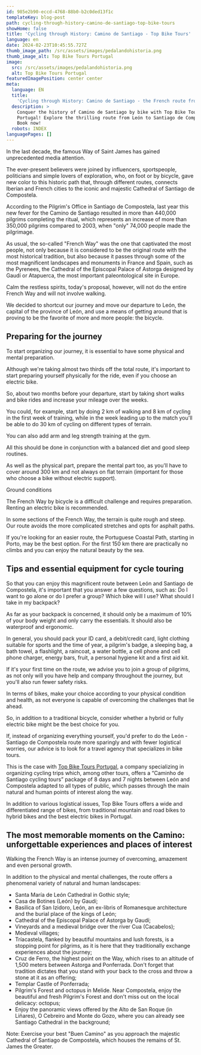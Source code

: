 ```yaml
---
id: 985e2b90-eccd-4768-88b0-b2c0ded13f1c
templateKey: blog-post
path: cycling-through-history-camino-de-santiago-top-bike-tours
showHome: false
title: 'Cycling through History: Camino de Santiago - Top Bike Tours'
language: en
date: 2024-02-23T10:45:55.727Z
thumb_image_path: /src/assets/images/pedalandohistoria.png
thumb_image_alt: Top Bike Tours Portugal
image:
  src: /src/assets/images/pedalandohistoria.png
  alt: Top Bike Tours Portugal
featuredImagePosition: center center
meta:
  language: EN
  title:
    'Cycling through History: Camino de Santiago - the French route from León'
  description: >
    Conquer the history of Camino de Santiago by bike with Top Bike Tours
    Portugal! Explore the thrilling route from León to Santiago de Compostela.
    Book now!
  robots: INDEX
languagePages: []
---
```


In the last decade, the famous Way of Saint James has gained unprecedented media
attention.

The ever-present believers were joined by influencers, sportspeople, politicians
and simple lovers of exploration, who, on foot or by bicycle, gave new color to
this historic path that, through different routes, connects Iberian and French
cities to the iconic and majestic Cathedral of Santiago de Compostela.

According to the Pilgrim's Office in Santiago de Compostela, last year this new
fever for the Camino de Santiago resulted in more than 440,000 pilgrims
completing the ritual, which represents an increase of more than 350,000
pilgrims compared to 2003, when "only" 74,000 people made the pilgrimage.

As usual, the so-called "French Way" was the one that captivated the most
people, not only because it is considered to be the original route with the most
historical tradition, but also because it passes through some of the most
magnificent landscapes and monuments in France and Spain, such as the Pyrenees,
the Cathedral of the Episcopal Palace of Astorga designed by Gaudí or Atapuerca,
the most important paleontological site in Europe.

Calm the restless spirits, today's proposal, however, will not do the entire
French Way and will not involve walking.

We decided to shortcut our journey and move our departure to León, the capital
of the province of León, and use a means of getting around that is proving to be
the favorite of more and more people: the bicycle.

## Preparing for the journey

To start organizing our journey, it is essential to have some physical and
mental preparation.

Although we're taking almost two thirds off the total route, it's important to
start preparing yourself physically for the ride, even if you choose an electric
bike.

So, about two months before your departure, start by taking short walks and bike
rides and increase your mileage over the weeks.

You could, for example, start by doing 2 km of walking and 8 km of cycling in
the first week of training, while in the week leading up to the match you'll be
able to do 30 km of cycling on different types of terrain.

You can also add arm and leg strength training at the gym.

All this should be done in conjunction with a balanced diet and good sleep
routines.

As well as the physical part, prepare the mental part too, as you'll have to
cover around 300 km and not always on flat terrain (important for those who
choose a bike without electric support).

Ground conditions

The French Way by bicycle is a difficult challenge and requires preparation.
Renting an electric bike is recommended.

In some sections of the French Way, the terrain is quite rough and steep. Our
route avoids the more complicated stretches and opts for asphalt paths.

If you're looking for an easier route, the Portuguese Coastal Path, starting in
Porto, may be the best option. For the first 150 km there are practically no
climbs and you can enjoy the natural beauty by the sea.

## Tips and essential equipment for cycle touring

So that you can enjoy this magnificent route between León and Santiago de
Compostela, it's important that you answer a few questions, such as: Do I want
to go alone or do I prefer a group? Which bike will I use? What should I take in
my backpack?

As far as your backpack is concerned, it should only be a maximum of 10% of your
body weight and only carry the essentials. It should also be waterproof and
ergonomic.

In general, you should pack your ID card, a debit/credit card, light clothing
suitable for sports and the time of year, a pilgrim's badge, a sleeping bag, a
bath towel, a flashlight, a raincoat, a water bottle, a cell phone and cell
phone charger, energy bars, fruit, a personal hygiene kit and a first aid kit.

If it's your first time on the route, we advise you to join a group of pilgrims,
as not only will you have help and company throughout the journey, but you'll
also run fewer safety risks.

In terms of bikes, make your choice according to your physical condition and
health, as not everyone is capable of overcoming the challenges that lie ahead.

So, in addition to a traditional bicycle, consider whether a hybrid or fully
electric bike might be the best choice for you.

If, instead of organizing everything yourself, you'd prefer to do the León -
Santiago de Compostela route more sparingly and with fewer logistical worries,
our advice is to look for a travel agency that specializes in bike tours.

This is the case with
[Top Bike Tours Portugal](https://topbiketoursportugal.com/), a company
specializing in organizing cycling trips which, among other tours, offers a
“Caminho de Santiago cycling tours” package of 8 days and 7 nights between León
and Compostela adapted to all types of public, which passes through the main
natural and human points of interest along the way.

In addition to various logistical issues, Top Bike Tours offers a wide and
differentiated range of bikes, from traditional mountain and road bikes to
hybrid bikes and the best electric bikes in Portugal.

## The most memorable moments on the Camino: unforgettable experiences and places of interest

Walking the French Way is an intense journey of overcoming, amazement and even
personal growth.

In addition to the physical and mental challenges, the route offers a phenomenal
variety of natural and human landscapes:

- Santa María de León Cathedral in Gothic style;
- Casa de Botines (León) by Gaudí;
- Basilica of San Izidoro, León, an ex-libris of Romanesque architecture and the
  burial place of the kings of León;
- Cathedral of the Episcopal Palace of Astorga by Gaudí;
- Vineyards and a medieval bridge over the river Cua (Cacabelos);
- Medieval villages;
- Tríacastela, flanked by beautiful mountains and lush forests, is a stopping
  point for pilgrims, as it is here that they traditionally exchange experiences
  about the journey;
- Cruz de Ferro, the highest point on the Way, which rises to an altitude of
  1,500 meters between Astorga and Ponferrada. Don't forget that tradition
  dictates that you stand with your back to the cross and throw a stone at it as
  an offering;
- Templar Castle of Ponferrada;
- Pilgrim's Forest and octopus in Melide. Near Compostela, enjoy the beautiful
  and fresh Pilgrim's Forest and don't miss out on the local delicacy: octopus;
- Enjoy the panoramic views offered by the Alto de San Roque (in Liñares), O
  Cebreiro and Monte do Gozo, where you can already see Santiago Cathedral in
  the background;

Note: Exercise your best "Buen Camino" as you approach the majestic Cathedral of
Santiago de Compostela, which houses the remains of St. James the Greater.
